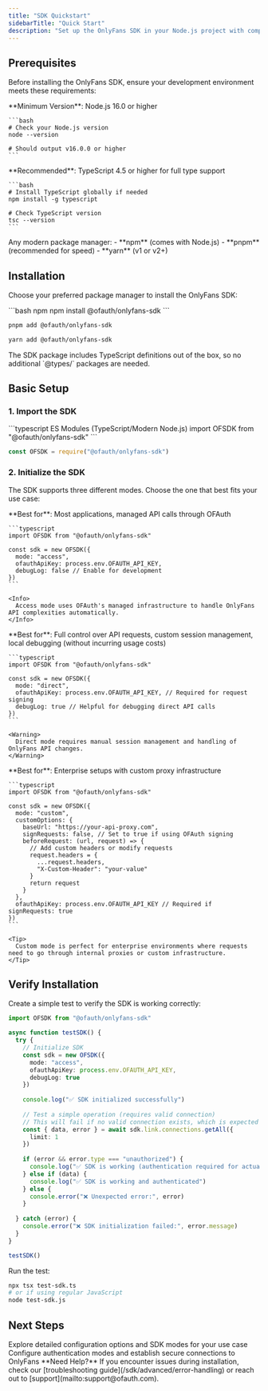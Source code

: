 ```yaml
---
title: "SDK Quickstart"
sidebarTitle: "Quick Start"
description: "Set up the OnlyFans SDK in your Node.js project with complete configuration options"
---
```


## Prerequisites

Before installing the OnlyFans SDK, ensure your development environment meets these requirements:

<Tabs>
  <Tab title="Node.js">
    **Minimum Version**: Node.js 16.0 or higher
    
    ```bash
    # Check your Node.js version
    node --version
    
    # Should output v16.0.0 or higher
    ```
  </Tab>
  
  <Tab title="TypeScript">
    **Recommended**: TypeScript 4.5 or higher for full type support
    
    ```bash
    # Install TypeScript globally if needed
    npm install -g typescript
    
    # Check TypeScript version
    tsc --version
    ```
  </Tab>
  
  <Tab title="Package Manager">
    Any modern package manager:
    - **npm** (comes with Node.js)
    - **pnpm** (recommended for speed)
    - **yarn** (v1 or v2+)
  </Tab>
</Tabs>

## Installation

Choose your preferred package manager to install the OnlyFans SDK:

<CodeGroup>
```bash npm
npm install @ofauth/onlyfans-sdk
```

```bash pnpm
pnpm add @ofauth/onlyfans-sdk
```

```bash yarn
yarn add @ofauth/onlyfans-sdk
```
</CodeGroup>

<Check>
  The SDK package includes TypeScript definitions out of the box, so no additional `@types/` packages are needed.
</Check>

## Basic Setup

### 1. Import the SDK

<CodeGroup>
```typescript ES Modules (TypeScript/Modern Node.js)
import OFSDK from "@ofauth/onlyfans-sdk"
```

```javascript CommonJS (Legacy Node.js)
const OFSDK = require("@ofauth/onlyfans-sdk")
```
</CodeGroup>

### 2. Initialize the SDK

The SDK supports three different modes. Choose the one that best fits your use case:

<Tabs>
  <Tab title="Access Mode (Recommended)">
    **Best for**: Most applications, managed API calls through OFAuth
    
    ```typescript
    import OFSDK from "@ofauth/onlyfans-sdk"

    const sdk = new OFSDK({
      mode: "access",
      ofauthApiKey: process.env.OFAUTH_API_KEY,
      debugLog: false // Enable for development
    })
    ```
    
    <Info>
      Access mode uses OFAuth's managed infrastructure to handle OnlyFans API complexities automatically.
    </Info>
  </Tab>
  
  <Tab title="Direct Mode">
    **Best for**: Full control over API requests, custom session management, local debugging (without incurring usage costs)
    
    ```typescript
    import OFSDK from "@ofauth/onlyfans-sdk"

    const sdk = new OFSDK({
      mode: "direct",
      ofauthApiKey: process.env.OFAUTH_API_KEY, // Required for request signing
      debugLog: true // Helpful for debugging direct API calls
    })
    ```
    
    <Warning>
      Direct mode requires manual session management and handling of OnlyFans API changes.
    </Warning>
  </Tab>
  
  <Tab title="Custom Mode">
    **Best for**: Enterprise setups with custom proxy infrastructure
    
    ```typescript
    import OFSDK from "@ofauth/onlyfans-sdk"

    const sdk = new OFSDK({
      mode: "custom",
      customOptions: {
        baseUrl: "https://your-api-proxy.com",
        signRequests: false, // Set to true if using OFAuth signing
        beforeRequest: (url, request) => {
          // Add custom headers or modify requests
          request.headers = {
            ...request.headers,
            "X-Custom-Header": "your-value"
          }
          return request
        }
      },
      ofauthApiKey: process.env.OFAUTH_API_KEY // Required if signRequests: true
    })
    ```
    
    <Tip>
      Custom mode is perfect for enterprise environments where requests need to go through internal proxies or custom infrastructure.
    </Tip>
  </Tab>
</Tabs>

## Verify Installation

Create a simple test to verify the SDK is working correctly:

```typescript test-sdk.ts
import OFSDK from "@ofauth/onlyfans-sdk"

async function testSDK() {
  try {
    // Initialize SDK
    const sdk = new OFSDK({
      mode: "access",
      ofauthApiKey: process.env.OFAUTH_API_KEY,
      debugLog: true
    })
    
    console.log("✅ SDK initialized successfully")
    
    // Test a simple operation (requires valid connection)
    // This will fail if no valid connection exists, which is expected
    const { data, error } = await sdk.link.connections.getAll({
      limit: 1
    })
    
    if (error && error.type === "unauthorized") {
      console.log("✅ SDK is working (authentication required for actual data)")
    } else if (data) {
      console.log("✅ SDK is working and authenticated")
    } else {
      console.error("❌ Unexpected error:", error)
    }
    
  } catch (error) {
    console.error("❌ SDK initialization failed:", error.message)
  }
}

testSDK()
```

Run the test:

```bash
npx tsx test-sdk.ts
# or if using regular JavaScript
node test-sdk.js
```

## Next Steps

<CardGroup cols={2}>
  <Card title="Configuration" icon="gear" href="/sdk/core-concepts/configuration">
    Explore detailed configuration options and SDK modes for your use case
  </Card>
  <Card title="Authentication Setup" icon="key" href="/sdk/core-concepts/authentication">
    Configure authentication modes and establish secure connections to OnlyFans
  </Card>
</CardGroup>

<Info>
  **Need Help?** If you encounter issues during installation, check our [troubleshooting guide](/sdk/advanced/error-handling) or reach out to [support](mailto:support@ofauth.com).
</Info> 